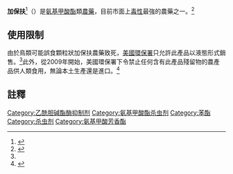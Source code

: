 {{noteTA
|1 = zh-cn:克百威; zh-tw:加保扶
}}
{{chembox
| ImageFileL1 = Carbofuran-from-xtal-2D-skeletal.svg
| ImageSizeL1 = 120px
| ImageNameL1 = Carbofuran
| ImageFileR1 = Carbofuran-from-xtal-3D-balls.png
| ImageSizeR1 = 120px
| ImageNameR1 = Carbofuran
| IUPACName = 2,2-Dimethyl-2,3-dihydro-1-benzofuran-7-yl methylcarbamate
| OtherNames = Carbofuran, 呋喃丹, Curater
| Section1 = {{Chembox Identifiers
| Abbreviations =
| ChemSpiderID_Ref = {{chemspidercite|correct|chemspider}}
| ChemSpiderID = 2468
| ChEMBL_Ref = {{ebicite|correct|EBI}}
| ChEMBL = 416081
| InChIKey = DUEPRVBVGDRKAG-UHFFFAOYAB
| StdInChI_Ref = {{stdinchicite|correct|chemspider}}
| StdInChI = 1S/C12H15NO3/c1-12(2)7-8-5-4-6-9(10(8)16-12)15-11(14)13-3/h4-6H,7H2,1-3H3,(H,13,14)
| StdInChIKey_Ref = {{stdinchicite|correct|chemspider}}
| StdInChIKey = DUEPRVBVGDRKAG-UHFFFAOYSA-N
| CASNo_Ref = {{cascite|correct|CAS}}
| CASNo = 1563-66-2
| EINECS =
| PubChem = 2566
| UNII_Ref = {{fdacite|correct|FDA}}
| UNII = SKF77S6Y67
| SMILES = O=C(Oc2cccc1c2OC(C1)(C)C)NC
| InChI = 1/C12H15NO3/c1-12(2)7-8-5-4-6-9(10(8)16-12)15-11(14)13-3/h4-6H,7H2,1-3H3,(H,13,14)
| RTECS =
| MeSHName =
| ChEBI_Ref = {{ebicite|correct|EBI}}
| ChEBI = 34611
| KEGG_Ref = {{keggcite|correct|kegg}}
| KEGG = C14291
| ATCCode_prefix =
| ATCCode_suffix =
| ATC_Supplemental =}}
| Section2 = {{Chembox Properties
| C=12 | H=15 | N=1 | O=3
| Appearance = 無色固體結晶
| Density = 1.18 g/cm<sup>3</sup>
| MeltingPtC = 151
| Melting_ref = <ref name="hand">
{{Cite book
 | last = Lide
 | first = David R.
 | author-link =
 | last2 =
 | first2 =
 | author2-link =
 | publication-date =
 | date =
 | year = 1998
 | title = Handbook of Chemistry and Physics
 | edition = 87
 | volume =
 | series =
 | publication-place = Boca Raton, FL
 | place =
 | publisher = CRC Press
 | id =
 | isbn = 0-8493-0594-2
 | doi =
 | oclc =
 | pages = 3–94
 | url =
 | accessdate =
}}</ref>
| BoilingPtC = 313.3
| Boiling_notes =
| Solubility = 320 mg/L<ref>{{cite journal | author = Sharom MS et al. | journal = Water Res | volume = 14 | pages = 1095–1100 | date = 1980}}</ref>
| Solvent =
| pKa =
| pKb = }}
| Section7 = {{Chembox Hazards
| LD50 = 8–14 mg/kg (oral, rat)<br>19 mg/kg (oral, dog)
| ExternalMSDS =
| EUClass =
| EUIndex =
| MainHazards =
| NFPA-H =
| NFPA-F =
| NFPA-R =
| NFPA-S =
| RPhrases =
| SPhrases =
| RSPhrases =
| FlashPtC = 143.3
| AutoignitionPtC =
| ExploLimits =
| PEL = }}
}}

'''加保扶'''<ref>{{cite web|url=http://www.tactri.gov.tw/wSite/htdocs/intro/pcd/pcdfile/Cate/book01/013.pdf|title=加保扶(Carbofuran)農藥有效成分檢驗方法|publisher=農業藥物毒物試驗所|accessdate=2014年4月19日|deadurl=yes|archiveurl=https://web.archive.org/web/20150924112809/http://www.tactri.gov.tw/wSite/htdocs/intro/pcd/pcdfile/Cate/book01/013.pdf|archivedate=2015年9月24日|df=}}</ref>（{{lang-en|Carbofuran}}）是[[氨基甲酸酯|氨基甲酸酯]]類[[農藥|農藥]]，目前市面上[[毒性|毒性]]最強的農藥之一。<ref name="extoxnet">{{cite web|url=http://extoxnet.orst.edu/pips/carbofur.htm|title=Carbofuran|publisher=Extension Toxicology Network|accessdate=2014年4月19日|language=en|archive-date=2019年11月10日|archive-url=https://web.archive.org/web/20191110175517/http://extoxnet.orst.edu/pips/carbofur.htm|dead-url=yes}}</ref>

==使用限制==
由於鳥類可能誤食顆粒狀加保扶農藥致死，[[美國國家環境保護局|美國環保署]]只允許此產品以液態形式銷售。<ref name="extoxnet" />此外，從2009年開始，美國環保署下令禁止任何含有此產品殘留物的農產品供人類食用，無論本土生產還是進口。<ref>{{cite news|url=http://www.ens-newswire.com/ens/may2009/2009-05-11-093.asp|title=EPA Bans Carbofuran Pesticide Residues on Food|publisher=Environment News Service|accessdate=2014年4月19日|language=en|archive-date=2018-10-04|archive-url=https://web.archive.org/web/20181004044655/http://www.ens-newswire.com/ens/may2009/2009-05-11-093.asp|dead-url=no}}</ref>

==註釋==
{{references}}
{{杀虫剂}}

[[Category:乙酰胆碱酯酶抑制剂|Category:乙酰胆碱酯酶抑制剂]]
[[Category:氨基甲酸酯杀虫剂|Category:氨基甲酸酯杀虫剂]]
[[Category:苯酯|Category:苯酯]]
[[Category:杀虫剂|Category:杀虫剂]]
[[Category:氨基甲酸芳香酯|Category:氨基甲酸芳香酯]]